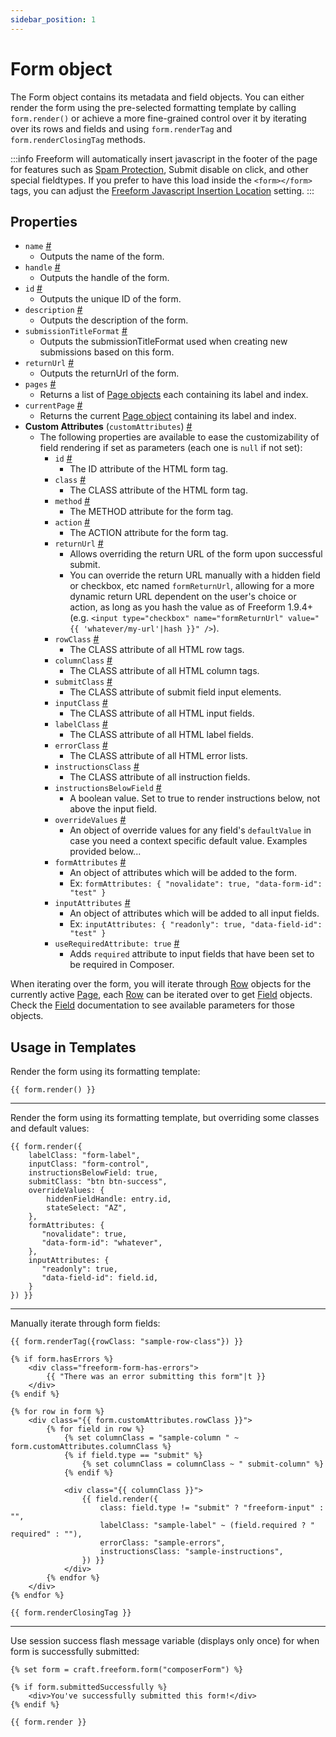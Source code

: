 ```yaml
---
sidebar_position: 1
---
```


# Form object

The Form object contains its metadata and field objects. You can either render the form using the pre-selected formatting template by calling `form.render()` or achieve a more fine-grained control over it by iterating over its rows and fields and using `form.renderTag` and `form.renderClosingTag` methods.

:::info
Freeform will automatically insert javascript in the footer of the page for features such as [Spam Protection](../../forms/spam-protection), Submit disable on click, and other special fieldtypes. If you prefer to have this load inside the `<form></form>` tags, you can adjust the [Freeform Javascript Insertion Location](../../configuration/settings#scripts-location) setting.
:::

## Properties

- `name` <a href="#prop-name" id="prop-name" class="docs-anchor">#</a>
  - Outputs the name of the form.
- `handle` <a href="#prop-handle" id="prop-handle" class="docs-anchor">#</a>
  - Outputs the handle of the form.
- `id` <a href="#prop-id" id="prop-id" class="docs-anchor">#</a>
  - Outputs the unique ID of the form.
- `description` <a href="#prop-description" id="prop-description" class="docs-anchor">#</a>
  - Outputs the description of the form.
- `submissionTitleFormat` <a href="#prop-submissionTitleFormat" id="prop-submissionTitleFormat" class="docs-anchor">#</a>
  - Outputs the submissionTitleFormat used when creating new submissions based on this form.
- `returnUrl` <a href="#prop-returnUrl" id="prop-returnUrl" class="docs-anchor">#</a>
  - Outputs the returnUrl of the form.
- `pages` <a href="#prop-pages" id="prop-pages" class="docs-anchor">#</a>
  - Returns a list of [Page objects](./page) each containing its label and index.
- `currentPage` <a href="#prop-currentPage" id="prop-currentPage" class="docs-anchor">#</a>
  - Returns the current [Page object](./page) containing its label and index.
- **Custom Attributes** (`customAttributes`) <a href="#prop-custom-attributes" id="prop-custom-attributes" class="docs-anchor">#</a>
  - The following properties are available to ease the customizability of field rendering if set as parameters (each one is `null` if not set):
    - `id` <a href="#prop-custattr-id" id="prop-custattr-id" class="docs-anchor">#</a>
      - The ID attribute of the HTML form tag.
    - `class` <a href="#prop-custattr-class" id="prop-custattr-class" class="docs-anchor">#</a>
      - The CLASS attribute of the HTML form tag.
    - `method` <a href="#prop-custattr-method" id="prop-custattr-method" class="docs-anchor">#</a>
      - The METHOD attribute for the form tag.
    - `action` <a href="#prop-custattr-action" id="prop-custattr-action" class="docs-anchor">#</a>
      - The ACTION attribute for the form tag.
    - `returnUrl` <a href="#prop-custattr-returnurl" id="prop-custattr-returnurl" class="docs-anchor">#</a>
      - Allows overriding the return URL of the form upon successful submit.
      - You can override the return URL manually with a hidden field or checkbox, etc named `formReturnUrl`, allowing for a more dynamic return URL dependent on the user's choice or action, as long as you hash the value as of Freeform 1.9.4+ (e.g. `<input type="checkbox" name="formReturnUrl" value="{{ 'whatever/my-url'|hash }}" />`).
    - `rowClass` <a href="#prop-custattr-rowclass" id="prop-custattr-rowclass" class="docs-anchor">#</a>
      - The CLASS attribute of all HTML row tags.
    - `columnClass` <a href="#prop-custattr-columnclass" id="prop-custattr-columnclass" class="docs-anchor">#</a>
      - The CLASS attribute of all HTML column tags.
    - `submitClass` <a href="#prop-custattr-submitclass" id="prop-custattr-submitclass" class="docs-anchor">#</a>
      - The CLASS attribute of submit field input elements.
    - `inputClass` <a href="#prop-custattr-inputclass" id="prop-custattr-inputclass" class="docs-anchor">#</a>
      - The CLASS attribute of all HTML input fields.
    - `labelClass` <a href="#prop-custattr-labelclass" id="prop-custattr-labelclass" class="docs-anchor">#</a>
      - The CLASS attribute of all HTML label fields.
    - `errorClass` <a href="#prop-custattr-errorclass" id="prop-custattr-errorclass" class="docs-anchor">#</a>
      - The CLASS attribute of all HTML error lists.
    - `instructionsClass` <a href="#prop-custattr-instructionsclass" id="prop-custattr-instructionsclass" class="docs-anchor">#</a>
      - The CLASS attribute of all instruction fields.
    - `instructionsBelowField` <a href="#prop-custattr-instructionsbelowfield" id="prop-custattr-instructionsbelowfield" class="docs-anchor">#</a>
      - A boolean value. Set to true to render instructions below, not above the input field.
    - `overrideValues` <a href="#prop-custattr-overridevalues" id="prop-custattr-overridevalues" class="docs-anchor">#</a>
      - An object of override values for any field's `defaultValue` in case you need a context specific default value. Examples provided below...
    - `formAttributes` <a href="#prop-custattr-formattributes" id="prop-custattr-formattributes" class="docs-anchor">#</a>
      - An object of attributes which will be added to the form.
      - Ex: `formAttributes: { "novalidate": true, "data-form-id": "test" }`
    - `inputAttributes` <a href="#prop-custattr-inputattributes" id="prop-custattr-inputattributes" class="docs-anchor">#</a>
      - An object of attributes which will be added to all input fields.
      - Ex: `inputAttributes: { "readonly": true, "data-field-id": "test" }`
    - `useRequiredAttribute: true` <a href="#prop-custattr-userequiredattribute" id="prop-custattr-userequiredattribute" class="docs-anchor">#</a>
      - Adds `required` attribute to input fields that have been set to be required in Composer.

When iterating over the form, you will iterate through [Row](./row) objects for the currently active [Page](./page), each [Row](./row) can be iterated over to get [Field](./field) objects. Check the [Field](./field) documentation to see available parameters for those objects.

## Usage in Templates

Render the form using its formatting template:

```twig showLineNumbers
{{ form.render() }}
```

---

Render the form using its formatting template, but overriding some classes and default values:

```twig showLineNumbers
{{ form.render({
    labelClass: "form-label",
    inputClass: "form-control",
    instructionsBelowField: true,
    submitClass: "btn btn-success",
    overrideValues: {
        hiddenFieldHandle: entry.id,
        stateSelect: "AZ",
    },
    formAttributes: {
       "novalidate": true,
       "data-form-id": "whatever",
    },
    inputAttributes: {
       "readonly": true,
       "data-field-id": field.id,
    }
}) }}
```

---

Manually iterate through form fields:

```twig showLineNumbers
{{ form.renderTag({rowClass: "sample-row-class"}) }}

{% if form.hasErrors %}
    <div class="freeform-form-has-errors">
        {{ "There was an error submitting this form"|t }}
    </div>
{% endif %}

{% for row in form %}
    <div class="{{ form.customAttributes.rowClass }}">
        {% for field in row %}
            {% set columnClass = "sample-column " ~ form.customAttributes.columnClass %}
            {% if field.type == "submit" %}
                {% set columnClass = columnClass ~ " submit-column" %}
            {% endif %}

            <div class="{{ columnClass }}">
                {{ field.render({
                    class: field.type != "submit" ? "freeform-input" : "",
                    labelClass: "sample-label" ~ (field.required ? " required" : ""),
                    errorClass: "sample-errors",
                    instructionsClass: "sample-instructions",
                }) }}
            </div>
        {% endfor %}
    </div>
{% endfor %}

{{ form.renderClosingTag }}
```

---

Use session success flash message variable (displays only once) for when form is successfully submitted:

```twig showLineNumbers
{% set form = craft.freeform.form("composerForm") %}

{% if form.submittedSuccessfully %}
    <div>You've successfully submitted this form!</div>
{% endif %}

{{ form.render }}
```
